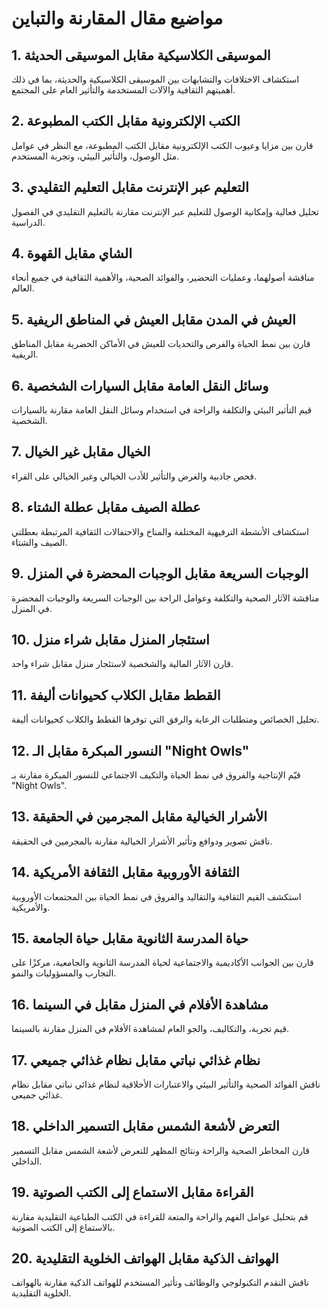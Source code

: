 # مواضيع مقال المقارنة والتباين


<div style={{ width: "100%", padding: 20, height: "70vh" }}>
  <Chat
    welcome={"مرحبًا، أي موضوع ترغب في مناقشته أو إنشاءه؟"}
    teacherName={"آليكس"}
    systemPrompt={"رجاءً ساعد هذا المستخدم في العثور على الموضوع الذي يرغب فيه!"}
  />
</div>

## 1. الموسيقى الكلاسيكية مقابل الموسيقى الحديثة

استكشاف الاختلافات والتشابهات بين الموسيقى الكلاسيكية والحديثة، بما في ذلك أهميتهم الثقافية والآلات المستخدمة والتأثير العام على المجتمع.

## 2. الكتب الإلكترونية مقابل الكتب المطبوعة

قارن بين مزايا وعيوب الكتب الإلكترونية مقابل الكتب المطبوعة، مع النظر في عوامل مثل الوصول، والتأثير البيئي، وتجربة المستخدم.

## 3. التعليم عبر الإنترنت مقابل التعليم التقليدي

تحليل فعالية وإمكانية الوصول للتعليم عبر الإنترنت مقارنة بالتعليم التقليدي في الفصول الدراسية.

## 4. الشاي مقابل القهوة

مناقشة أصولهما، وعمليات التحضير، والفوائد الصحية، والأهمية الثقافية في جميع أنحاء العالم.

## 5. العيش في المدن مقابل العيش في المناطق الريفية

قارن بين نمط الحياة والفرص والتحديات للعيش في الأماكن الحضرية مقابل المناطق الريفية.

## 6. وسائل النقل العامة مقابل السيارات الشخصية

قيم التأثير البيئي والتكلفة والراحة في استخدام وسائل النقل العامة مقارنة بالسيارات الشخصية.

## 7. الخيال مقابل غير الخيال

فحص جاذبية والغرض والتأثير للأدب الخيالي وغير الخيالي على القراء.

## 8. عطلة الصيف مقابل عطلة الشتاء

استكشاف الأنشطة الترفيهية المختلفة والمناخ والاحتفالات الثقافية المرتبطة بعطلتي الصيف والشتاء.

## 9. الوجبات السريعة مقابل الوجبات المحضرة في المنزل

مناقشة الآثار الصحية والتكلفة وعوامل الراحة بين الوجبات السريعة والوجبات المحضرة في المنزل.

## 10. استئجار المنزل مقابل شراء منزل

قارن الآثار المالية والشخصية لاستئجار منزل مقابل شراء واحد.

## 11. القطط مقابل الكلاب كحيوانات أليفة

تحليل الخصائص ومتطلبات الرعاية والرفق التي توفرها القطط والكلاب كحيوانات أليفة.

## 12. النسور المبكرة مقابل الـ "Night Owls"

قيّم الإنتاجية والفروق في نمط الحياة والتكيف الاجتماعي للنسور المبكرة مقارنة بـ "Night Owls".

## 13. الأشرار الخيالية مقابل المجرمين في الحقيقة

ناقش تصوير ودوافع وتأثير الأشرار الخيالية مقارنة بالمجرمين في الحقيقة.

## 14. الثقافة الأوروبية مقابل الثقافة الأمريكية

استكشف القيم الثقافية والتقاليد والفروق في نمط الحياة بين المجتمعات الأوروبية والأمريكية.

## 15. حياة المدرسة الثانوية مقابل حياة الجامعة

قارن بين الجوانب الأكاديمية والاجتماعية لحياة المدرسة الثانوية والجامعية، مركزًا على التجارب والمسؤوليات والنمو.

## 16. مشاهدة الأفلام في المنزل مقابل في السينما

قيم تجربة، والتكاليف، والجو العام لمشاهدة الأفلام في المنزل مقارنة بالسينما.

## 17. نظام غذائي نباتي مقابل نظام غذائي جميعي

ناقش الفوائد الصحية والتأثير البيئي والاعتبارات الأخلاقية لنظام غذائي نباتي مقابل نظام غذائي جميعي.

## 18. التعرض لأشعة الشمس مقابل التسمير الداخلي

قارن المخاطر الصحية والراحة ونتائج المظهر للتعرض لأشعة الشمس مقابل التسمير الداخلي.

## 19. القراءة مقابل الاستماع إلى الكتب الصوتية

قم بتحليل عوامل الفهم والراحة والمتعة للقراءة في الكتب الطباعية التقليدية مقارنة بالاستماع إلى الكتب الصوتية.

## 20. الهواتف الذكية مقابل الهواتف الخلوية التقليدية

ناقش التقدم التكنولوجي والوظائف وتأثير المستخدم للهواتف الذكية مقارنة بالهواتف الخلوية التقليدية.


